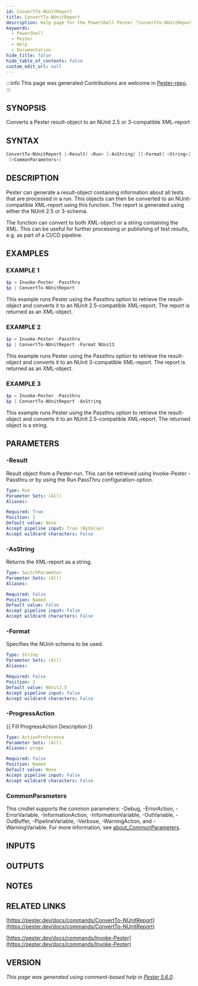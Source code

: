 ```yaml
---
id: ConvertTo-NUnitReport
title: ConvertTo-NUnitReport
description: Help page for the PowerShell Pester "ConvertTo-NUnitReport" command
keywords:
  - PowerShell
  - Pester
  - Help
  - Documentation
hide_title: false
hide_table_of_contents: false
custom_edit_url: null
---
```


:::info This page was generated
Contributions are welcome in [Pester-repo](https://github.com/pester/pester).
:::

## SYNOPSIS

Converts a Pester result-object to an NUnit 2.5 or 3-compatible XML-report

## SYNTAX

```powershell
ConvertTo-NUnitReport [-Result] <Run> [-AsString] [[-Format] <String>] [-ProgressAction <ActionPreference>]
 [<CommonParameters>]
```

## DESCRIPTION

Pester can generate a result-object containing information about all
tests that are processed in a run.
This objects can then be converted to an
NUnit-compatible XML-report using this function.
The report is generated
using either the NUnit 2.5 or 3-schema.

The function can convert to both XML-object or a string containing the XML.
This can be useful for further processing or publishing of test results,
e.g.
as part of a CI/CD pipeline.

## EXAMPLES

### EXAMPLE 1

```powershell
$p = Invoke-Pester -Passthru
$p | ConvertTo-NUnitReport
```

This example runs Pester using the Passthru option to retrieve the result-object and
converts it to an NUnit 2.5-compatible XML-report.
The report is returned as an XML-object.

### EXAMPLE 2

```powershell
$p = Invoke-Pester -Passthru
$p | ConvertTo-NUnitReport -Format NUnit3
```

This example runs Pester using the Passthru option to retrieve the result-object and
converts it to an NUnit 3-compatible XML-report.
The report is returned as an XML-object.

### EXAMPLE 3

```powershell
$p = Invoke-Pester -Passthru
$p | ConvertTo-NUnitReport -AsString
```

This example runs Pester using the Passthru option to retrieve the result-object and
converts it to an NUnit 2.5-compatible XML-report.
The returned object is a string.

## PARAMETERS

### -Result

Result object from a Pester-run.
This can be retrieved using Invoke-Pester
-Passthru or by using the Run.PassThru configuration-option.

```yaml
Type: Run
Parameter Sets: (All)
Aliases:

Required: True
Position: 1
Default value: None
Accept pipeline input: True (ByValue)
Accept wildcard characters: False
```

### -AsString

Returns the XML-report as a string.

```yaml
Type: SwitchParameter
Parameter Sets: (All)
Aliases:

Required: False
Position: Named
Default value: False
Accept pipeline input: False
Accept wildcard characters: False
```

### -Format

Specifies the NUnit-schema to be used.

```yaml
Type: String
Parameter Sets: (All)
Aliases:

Required: False
Position: 2
Default value: NUnit2.5
Accept pipeline input: False
Accept wildcard characters: False
```

### -ProgressAction

\{\{ Fill ProgressAction Description \}\}

```yaml
Type: ActionPreference
Parameter Sets: (All)
Aliases: proga

Required: False
Position: Named
Default value: None
Accept pipeline input: False
Accept wildcard characters: False
```

### CommonParameters

This cmdlet supports the common parameters: -Debug, -ErrorAction, -ErrorVariable, -InformationAction, -InformationVariable, -OutVariable, -OutBuffer, -PipelineVariable, -Verbose, -WarningAction, and -WarningVariable. For more information, see [about_CommonParameters](http://go.microsoft.com/fwlink/?LinkID=113216).

## INPUTS

## OUTPUTS

## NOTES

## RELATED LINKS

[https://pester.dev/docs/commands/ConvertTo-NUnitReport](https://pester.dev/docs/commands/ConvertTo-NUnitReport)

[https://pester.dev/docs/commands/Invoke-Pester](https://pester.dev/docs/commands/Invoke-Pester)

## VERSION

*This page was generated using comment-based help in [Pester 5.6.0](https://github.com/pester/pester).*
